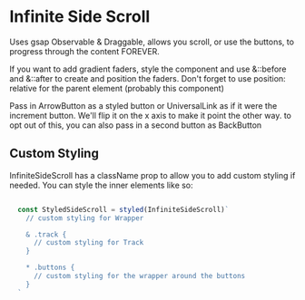 
<Meta of={Stories} />

# Infinite Side Scroll

Uses gsap Observable & Draggable, allows you scroll, or use the buttons, to progress through the content FOREVER.

If you want to add gradient faders, style the component and use &::before and &::after to create and position the faders. Don't forget to use position: relative for the parent element (probably this component)

Pass in ArrowButton as a styled button or UniversalLink as if it were the increment button. We'll flip it on the x axis to make it point the other way. to opt out of this, you can also pass in a second button as BackButton

## Custom Styling

InfiniteSideScroll has a className prop to allow you to add custom styling if needed.  You can style the inner elements like so:

```js

  const StyledSideScroll = styled(InfiniteSideScroll)`
    // custom styling for Wrapper

    & .track {
      // custom styling for Track
    }

    * .buttons {
      // custom styling for the wrapper around the buttons
    }
  `
```

<Canvas/>

<ArgTypes/>
